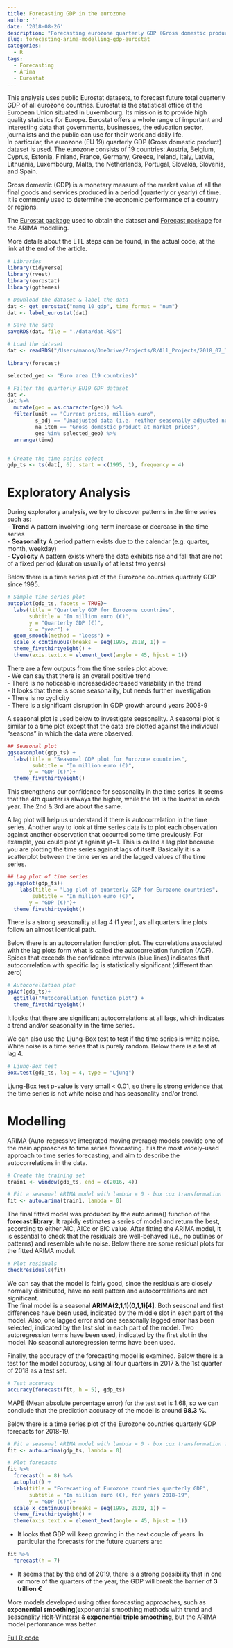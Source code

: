 ```yaml
---
title: Forecasting GDP in the eurozone
author: ''
date: '2018-08-26'
description: "Forecasting eurozone quarterly GDP (Gross domestic product) using Eurostat data & ARIMA modelling"
slug: forecasting-arima-modelling-gdp-eurostat
categories:
  - R
tags:
  - Forecasting
  - Arima
  - Eurostat
---
```



This analysis uses public Eurostat datasets, to forecast future total quarterly 
GDP of all eurozone countries. Eurostat is the statistical
office of the European Union situated in Luxembourg. Its mission is to provide 
high quality statistics for Europe. Eurostat offers a whole range of important 
and interesting data that governments, businesses, the education sector, 
journalists and the public can use for their work and daily life.  
In particular, the eurozone (EU 19) quarterly GDP (Gross domestic product) 
dataset is used. The eurozone consists of 19 countries: Austria, Belgium, Cyprus, 
Estonia, Finland, France, Germany, Greece, Ireland, Italy, Latvia, Lithuania, 
Luxembourg, Malta, the Netherlands, Portugal, Slovakia, Slovenia, and Spain. 

Gross domestic (GDP) is a monetary measure of the market value of all the final
goods and services produced in a period (quarterly or yearly) of time. It is 
commonly used to determine the economic performance of a country or regions.

The [Eurostat package](https://cran.r-project.org/web/packages/eurostat/index.html) 
used to obtain the dataset and [Forecast package](https://cran.r-project.org/web/packages/forecast/index.html) 
for the ARIMA modelling. 

More details about the ETL steps can be found, in the actual code, at the link 
at the end of the article.

```r

# Libraries
library(tidyverse)
library(rvest)
library(eurostat)
library(ggthemes)


```



```r

# Download the dataset & label the data
dat <- get_eurostat("namq_10_gdp", time_format = "num")
dat <- label_eurostat(dat)

# Save the data
saveRDS(dat, file = "./data/dat.RDS")
```


```r

# Load the dataset
dat <- readRDS("/Users/manos/OneDrive/Projects/R/All_Projects/2018_07_TimeSeriesForecast/data/dat.RDS")

library(forecast)

selected_geo <- "Euro area (19 countries)"

# Filter the quarterly EU19 GDP dataset
dat <- 
dat %>% 
  mutate(geo = as.character(geo)) %>% 
  filter(unit == "Current prices, million euro",
         s_adj == "Unadjusted data (i.e. neither seasonally adjusted nor calendar adjusted data)",
         na_item == "Gross domestic product at market prices",
         geo %in% selected_geo) %>% 
  arrange(time)


# Create the time series object
gdp_ts <- ts(dat[, 6], start = c(1995, 1), frequency = 4)

```


# Exploratory Analysis

During exploratory analysis, we try to discover patterns in the time series such as:  
- **Trend** A pattern involving long-term increase or decrease in the time series  
- **Seasonality**  A period pattern exists due to the calendar (e.g. quarter,
month, weekday)  
- **Cyclicity** A pattern exists where the data exhibits rise and fall that 
are not of a fixed period (duration usually of at least two years)  

Below there is a time series plot of the Eurozone countries quarterly GDP since 1995.

```r

# Simple time series plot
autoplot(gdp_ts, facets = TRUE)+
  labs(title = "Quarterly GDP for Eurozone countries",
       subtitle = "In million euro (€)",
       y = "Quarterly GDP (€)",
       x = "year") +
  geom_smooth(method = "loess") +
  scale_x_continuous(breaks = seq(1995, 2018, 1)) +
  theme_fivethirtyeight() +
  theme(axis.text.x = element_text(angle = 45, hjust = 1))

```

There are a few outputs from the time series plot above:   
- We can say that there is an overall positive trend  
- There is no noticeable increased/decreased variability in the trend  
- It looks that there is some seasonality, but needs further investigation  
- There is no cyclicity  
- There is a significant disruption in GDP growth around years 2008-9


A seasonal plot is used below to investigate seasonality. A seasonal plot is 
similar to a time plot except that the data are plotted against the individual 
“seasons” in which the data were observed.

```r
## Seasonal plot
ggseasonplot(gdp_ts) +
  labs(title = "Seasonal GDP plot for Eurozone countries",
        subtitle = "In million euro (€)",
       y = "GDP (€)")+
  theme_fivethirtyeight()
```

This strengthens our confidence for seasonality in the time series. It seems that the
4th quarter is always the higher, while the 1st is the lowest in each year.
The 2nd & 3rd are about the same. 


A lag plot will help us understand if there is autocorrelation in the time series.
Another way to look at time series data is to plot each observation against another
observation that occurred some time previously. For example, you could plot yt 
against yt−1. This is called a lag plot because you are plotting the time series 
against lags of itself. 
Basically it is a scatterplot between the time series and the lagged values of the time series. 



```r
## Lag plot of time series
gglagplot(gdp_ts)+
    labs(title = "Lag plot of quarterly GDP for Eurozone countries",
        subtitle = "In million euro (€)",
       y = "GDP (€)")+
  theme_fivethirtyeight()
```

There is a strong seasonality at lag 4 (1 year), as all quarters line plots follow
an almost identical path.

Below there is an autocorrelation function plot. The correlations associated with
the lag plots form what is called the autocorrelation function (ACF). 
Spices that exceeds the confidence intervals (blue lines) indicates that autocorrelation 
with specific lag is statistically significant (different than zero)


```r
# Autocorellation plot
ggAcf(gdp_ts)+
  ggtitle("Autocorellation function plot") +
  theme_fivethirtyeight()
```

It looks that there are significant autocorrelations at all lags, which indicates a 
trend and/or seasonality in the time series.


We can also use the Ljung-Box test to test if the time series is white noise. 
White noise is a time series that is purely random. Below 
there is a test at lag 4.

```r
# Ljung-Box test
Box.test(gdp_ts, lag = 4, type = "Ljung")

```

Ljung-Box test p-value is very small < 0.01, so there is strong evidence that the
time series is not white noise and has seasonality and/or trend.


# Modelling

ARIMA (Auto-regressive integrated moving average) models provide one of the main
approaches to time series forecasting. It is the most widely-used approach to 
time series forecasting, and aim to describe the autocorrelations in the data.

```r

# Create the training set
train1 <- window(gdp_ts, end = c(2016, 4))

# Fit a seasonal ARIMA model with lambda = 0 - box cox transformation 
fit <- auto.arima(train1, lambda = 0)

```



The final fitted model was produced by the auto.arima() function of the **forecast library**.
It rapidly estimates a series of model and return the best, according to either AIC, AICc or BIC value.
After fitting the ARIMA model, it is essential to check that the residuals are 
well-behaved (i.e., no outlines or patterns) and resemble white noise. Below there
are some residual plots for the fitted ARIMA model. 

```r
# Plot residuals 
checkresiduals(fit)

```

We can say that the model is fairly good, since the residuals are closely normally 
distributed, have no real pattern and autocorrelations are not significant.  
The final model is a seasonal **ARIMA(2,1,1)(0,1,1)[4]**. Both seasonal and first differences 
have been used, indicated by the middle slot in each part of the model. Also, one lagged error 
and one seasonally lagged error has been selected, indicated by the last slot in 
each part of the model. Two autoregression terms have been used, indicated by the first slot in the 
model. No seasonal autoregression terms have been used. 

Finally, the accuracy of the forecasting model is examined. Below 
there is a test for the model accuracy, using all four quarters in 2017 & the 1st quarter of 2018 
as a test set.

```r
# Test accuracy
accuracy(forecast(fit, h = 5), gdp_ts)

```

MAPE (Mean absolute percentage error) for the test set is 1.68, so we can conclude that the prediction 
accuracy of the model is around **98.3 %**.  

Below there is a time series plot of the Eurozone countries quarterly GDP forecasts
for 2018-19. 

```r
# Fit a seasonal ARIMA model with lambda = 0 - box cox transformation for all data
fit <- auto.arima(gdp_ts, lambda = 0)

# Plot forecasts
fit %>% 
  forecast(h = 8) %>% 
  autoplot() +
  labs(title = "Forecasting of Eurozone countries quarterly GDP",
       subtitle = "In million euro (€), for years 2018-19",
       y = "GDP (€)")+
  scale_x_continuous(breaks = seq(1995, 2020, 1)) +
  theme_fivethirtyeight() +
  theme(axis.text.x = element_text(angle = 45, hjust = 1))


```

- It looks that GDP will keep growing in the next couple of years. In particular 
the forecasts for the future quarters are:
```r
fit %>% 
  forecast(h = 7) 
```

- It seems that by the end of 2019, there is a strong possibility that in one or more of 
the quarters of the year, the GDP will break the barrier of **3 trillion €**

More models developed using other forecasting approaches, such as 
**exponential smoothing**(exponential smoothing methods with trend and seasonality Holt-Winters) &
**exponential triple smoothing**, but the ARIMA model performance was better. 

[Full R code](https://github.com/mantoniou/Blog/blob/master/content/post/2018-08-forecasting-arima-gdp-eurozone.Rmd)

